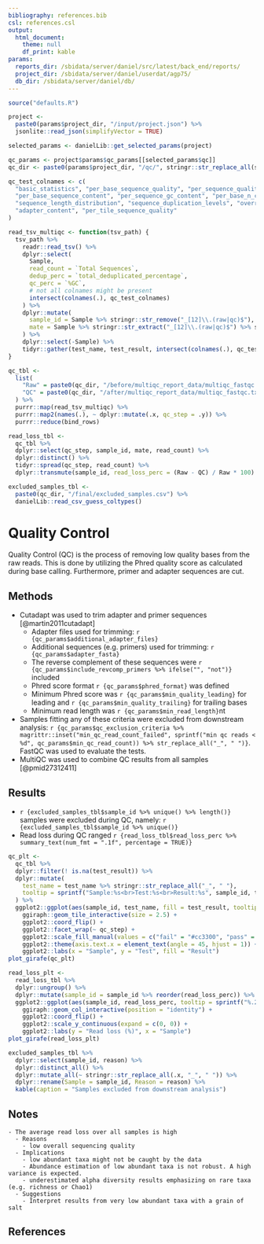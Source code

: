 ```yaml
---
bibliography: references.bib
csl: references.csl
output:
  html_document:
    theme: null
    df_print: kable
params:
  reports_dir: /sbidata/server/daniel/src/latest/back_end/reports/
  project_dir: /sbidata/server/daniel/userdat/agp75/
  db_dir: /sbidata/server/daniel/db/
---
```


```r
source("defaults.R")

project <-
  paste0(params$project_dir, "/input/project.json") %>%
  jsonlite::read_json(simplifyVector = TRUE)

selected_params <- danielLib::get_selected_params(project)

qc_params <- project$params$qc_params[[selected_params$qc]]
qc_dir <- paste0(params$project_dir, "/qc/", stringr::str_replace_all(selected_params$qc, " ", "_"), "/")

qc_test_colnames <- c(
  "basic_statistics", "per_base_sequence_quality", "per_sequence_quality_scores",
  "per_base_sequence_content", "per_sequence_gc_content", "per_base_n_content",
  "sequence_length_distribution", "sequence_duplication_levels", "overrepresented_sequences",
  "adapter_content", "per_tile_sequence_quality"
)

read_tsv_multiqc <- function(tsv_path) {
  tsv_path %>%
    readr::read_tsv() %>%
    dplyr::select(
      Sample,
      read_count = `Total Sequences`,
      dedup_perc = `total_deduplicated_percentage`,
      qc_perc = `%GC`,
      # not all colnames might be present
      intersect(colnames(.), qc_test_colnames)
    ) %>%
    dplyr::mutate(
      sample_id = Sample %>% stringr::str_remove("_[12]\\.(raw|qc)$"),
      mate = Sample %>% stringr::str_extract("_[12]\\.(raw|qc)$") %>% stringr::str_extract("[12]") %>% dplyr::recode("1" = "Forward", "2" = "Reverse")
    ) %>%
    dplyr::select(-Sample) %>%
    tidyr::gather(test_name, test_result, intersect(colnames(.), qc_test_colnames))
}

qc_tbl <-
  list(
    "Raw" = paste0(qc_dir, "/before/multiqc_report_data/multiqc_fastqc.txt"),
    "QC" = paste0(qc_dir, "/after/multiqc_report_data/multiqc_fastqc.txt")
  ) %>%
  purrr::map(read_tsv_multiqc) %>%
  purrr::map2(names(.), ~ dplyr::mutate(.x, qc_step = .y)) %>%
  purrr::reduce(bind_rows)

read_loss_tbl <-
  qc_tbl %>%
  dplyr::select(qc_step, sample_id, mate, read_count) %>%
  dplyr::distinct() %>%
  tidyr::spread(qc_step, read_count) %>%
  dplyr::transmute(sample_id, read_loss_perc = (Raw - QC) / Raw * 100)

excluded_samples_tbl <-
  paste0(qc_dir, "/final/excluded_samples.csv") %>%
  danielLib::read_csv_guess_coltypes()
```

# Quality Control

Quality Control (QC) is the process of removing low quality bases from the raw reads.
This is done by utilizing the Phred quality score as calculated during base calling.
Furthermore, primer and adapter sequences are cut.

## Methods
- Cutadapt was used to trim adapter and primer sequences [@martin2011cutadapt]
  - Adapter files used for trimming: `r {qc_params$additional_adapter_files}`
  - Additional sequences (e.g. primers) used for trimming: `r {qc_params$adapter_fasta}`
  - The reverse complement of these sequences were `r {qc_params$include_revcomp_primers %>% ifelse("", "not")}` included
  - Phred score format `r {qc_params$phred_format}` was defined
  - Minimum Phred score was `r {qc_params$min_quality_leading}` for leading and `r {qc_params$min_quality_trailing}` for trailing bases
  - Minimum read length was `r {qc_params$min_read_length}`nt
- Samples fitting any of these criteria were excluded from downstream analysis: `r {qc_params$qc_exclusion_criteria %>% magrittr::inset("min_qc_read_count_failed", sprintf("min qc reads < %d", qc_params$min_qc_read_count)) %>% str_replace_all("_", " ")}`. FastQC was used to evaluate the tests.
- MultiQC was used to combine QC results from all samples [@pmid27312411]

## Results

- `r {excluded_samples_tbl$sample_id %>% unique() %>% length()}` samples were excluded during QC, namely: `r {excluded_samples_tbl$sample_id %>% unique()}`
- Read loss during QC ranged `r {read_loss_tbl$read_loss_perc %>% summary_text(num_fmt = ".1f", percentage = TRUE)}`

```r
qc_plt <-
  qc_tbl %>%
  dplyr::filter(! is.na(test_result)) %>%
  dplyr::mutate(
    test_name = test_name %>% stringr::str_replace_all("_", " "),
    tooltip = sprintf("Sample:%s<br>Test:%s<br>Result:%s", sample_id, test_name, test_result)
  ) %>%
  ggplot2::ggplot(aes(sample_id, test_name, fill = test_result, tooltip = tooltip)) +
    ggiraph::geom_tile_interactive(size = 2.5) +
    ggplot2::coord_flip() +
    ggplot2::facet_wrap(~ qc_step) +
    ggplot2::scale_fill_manual(values = c("fail" = "#cc3300", "pass" = "#339900", "warn" = "#ffcc00")) + 
    ggplot2::theme(axis.text.x = element_text(angle = 45, hjust = 1)) +
    ggplot2::labs(x = "Sample", y = "Test", fill = "Result")
plot_girafe(qc_plt)
```


```r
read_loss_plt <-
  read_loss_tbl %>%
  dplyr::ungroup() %>%
  dplyr::mutate(sample_id = sample_id %>% reorder(read_loss_perc)) %>%
  ggplot2::ggplot(aes(sample_id, read_loss_perc, tooltip = sprintf("%.2f%%", read_loss_perc))) +
    ggiraph::geom_col_interactive(position = "identity") +
    ggplot2::coord_flip() +
    ggplot2::scale_y_continuous(expand = c(0, 0)) +
    ggplot2::labs(y = "Read loss (%)", x = "Sample")
plot_girafe(read_loss_plt)
```

```r
excluded_samples_tbl %>%
  dplyr::select(sample_id, reason) %>%
  dplyr::distinct_all() %>%
  dplyr::mutate_all(~ stringr::str_replace_all(.x, "_", " ")) %>%
  dplyr::rename(Sample = sample_id, Reason = reason) %>%
  kable(caption = "Samples excluded from downstream analysis")
```

## Notes
```rmd
- The average read loss over all samples is high
  - Reasons
    - low overall sequencing quality
  - Implications
    - low abundant taxa might not be caught by the data
    - Abundance estimation of low abundant taxa is not robust. A high variance is expected.
    - underestimated alpha diversity results emphasizing on rare taxa (e.g. richness or Chao1) 
  - Suggestions
    - Interpret results from very low abundant taxa with a grain of salt
```

## References
